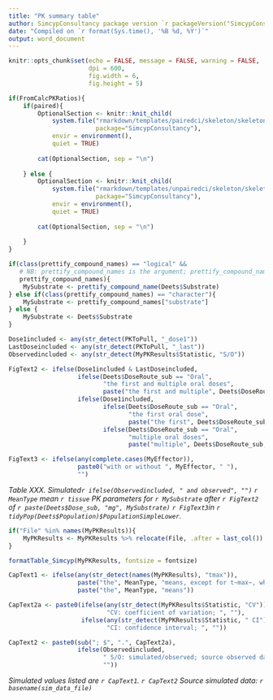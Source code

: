```yaml
---
title: "PK summary table"
author: SimcypConsultancy package version `r packageVersion("SimcypConsultancy")`
date: "Compiled on `r format(Sys.time(), '%B %d, %Y')`"
output: word_document
---
```


```r

knitr::opts_chunk$set(echo = FALSE, message = FALSE, warning = FALSE, 
                      dpi = 600, 
                      fig.width = 6, 
                      fig.height = 5)

```

```r

if(FromCalcPKRatios){
    if(paired){
        OptionalSection <- knitr::knit_child(
            system.file("rmarkdown/templates/pairedci/skeleton/skeleton.Rmd",
                        package="SimcypConsultancy"), 
            envir = environment(), 
            quiet = TRUE)
        
        cat(OptionalSection, sep = "\n")
        
    } else {
        OptionalSection <- knitr::knit_child(
            system.file("rmarkdown/templates/unpairedci/skeleton/skeleton.Rmd",
                        package="SimcypConsultancy"), 
            envir = environment(), 
            quiet = TRUE)
        
        cat(OptionalSection, sep = "\n")
        
    }
} 

```

```r

if(class(prettify_compound_names) == "logical" &&
   # NB: prettify_compound_names is the argument; prettify_compound_name is the function.
   prettify_compound_names){
    MySubstrate <- prettify_compound_name(Deets$Substrate)
} else if(class(prettify_compound_names) == "character"){
    MySubstrate <- prettify_compound_names["substrate"]
} else {
    MySubstrate <- Deets$Substrate
}

Dose1included <- any(str_detect(PKToPull, "_dose1"))
LastDoseincluded <- any(str_detect(PKToPull, "_last"))
Observedincluded <- any(str_detect(MyPKResults$Statistic, "S/O"))

FigText2 <- ifelse(Dose1included & LastDoseincluded, 
                   ifelse(Deets$DoseRoute_sub == "Oral", 
                          "the first and multiple oral doses", 
                          paste("the first and multiple", Deets$DoseRoute_sub, "doses")),
                   ifelse(Dose1included, 
                          ifelse(Deets$DoseRoute_sub == "Oral", 
                                 "the first oral dose",
                                 paste("the first", Deets$DoseRoute_sub, "dose")),
                          ifelse(Deets$DoseRoute_sub == "Oral", 
                                 "multiple oral doses", 
                                 paste("multiple", Deets$DoseRoute_sub, "doses"))))

FigText3 <- ifelse(any(complete.cases(MyEffector)),
                   paste0("with or without ", MyEffector, " "),
                   "")

```

*Table XXX. Simulated`r ifelse(Observedincluded, " and observed", "")` `r MeanType` mean `r tissue` PK parameters for `r MySubstrate` after `r FigText2` of `r paste(Deets$Dose_sub, "mg", MySubstrate)` `r FigText3`in `r tidyPop(Deets$Population)$PopulationSimpleLower`.*


```r

if("File" %in% names(MyPKResults)){
    MyPKResults <- MyPKResults %>% relocate(File, .after = last_col())
}

formatTable_Simcyp(MyPKResults, fontsize = fontsize)

```

```r

CapText1 <- ifelse(any(str_detect(names(MyPKResults), "tmax")), 
                   paste("the", MeanType, "means, except for t~max~, which is median, minimum, and maximum"),
                   paste("the", MeanType, "means"))

CapText2a <- paste0(ifelse(any(str_detect(MyPKResults$Statistic, "CV")),
                           "CV: coefficient of variation; ", ""), 
                    ifelse(any(str_detect(MyPKResults$Statistic, " CI")),
                           "CI: confidence interval; ", ""))

CapText2 <- paste0(sub("; $", ".", CapText2a), 
                   ifelse(Observedincluded, 
                          " S/O: simulated/observed; source observed data: Clinical Study XXX; ",
                          ""))

```

*Simulated values listed are `r CapText1`. `r CapText2` Source simulated data: `r basename(sim_data_file)`* 


